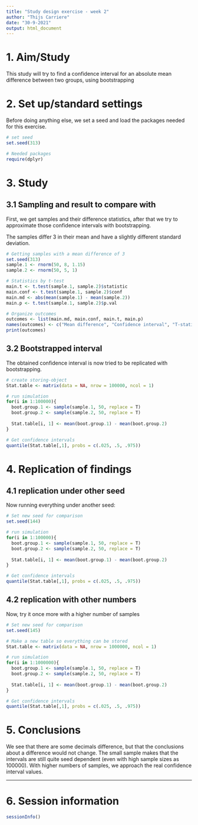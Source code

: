 ```yaml
---
title: "Study design exercise - week 2"
author: "Thijs Carriere"
date: "30-9-2021"
output: html_document
---
```


# 1. Aim/Study

This study will try to find a confidence interval for an absolute mean difference between two groups, using bootstrapping

# 2. Set up/standard settings

Before doing anything else, we set a seed and load the packages needed for this exercise.

```r
# set seed
set.seed(313)

# Needed packages
require(dplyr)
```


# 3. Study

## 3.1 Sampling and result to compare with

First, we get samples and their difference statistics, after that we try to approximate those confidence intervals with bootstrapping.

The samples differ 3 in their mean and have a slightly different standard deviation.

```r
# Getting samples with a mean difference of 3
set.seed(313)
sample.1 <- rnorm(50, 8, 1.15)
sample.2 <- rnorm(50, 5, 1)

# Statistics by t-test
main.t <- t.test(sample.1, sample.2)$statistic
main.conf <- t.test(sample.1, sample.2)$conf
main.md <- abs(mean(sample.1) - mean(sample.2))
main.p <- t.test(sample.1, sample.2)$p.val

# Organize outcomes
outcomes <- list(main.md, main.conf, main.t, main.p)
names(outcomes) <- c("Mean difference", "Confidence interval", "T-statistic", "Significance")
print(outcomes)
```


## 3.2 Bootstrapped interval

The obtained confidence interval is now tried to be replicated with bootstrapping.  


```r
# create storing-object
Stat.table <- matrix(data = NA, nrow = 100000, ncol = 1)

# run simulation
for(i in 1:100000){
  boot.group.1 <- sample(sample.1, 50, replace = T)
  boot.group.2 <- sample(sample.2, 50, replace = T)
  
  Stat.table[i, 1] <- mean(boot.group.1) - mean(boot.group.2)
}

# Get confidence intervals
quantile(Stat.table[,1], probs = c(.025, .5, .975))

```


# 4. Replication of findings

## 4.1 replication under other seed

Now running everything under another seed:

```r
# Set new seed for comparison
set.seed(144)

# run simulation
for(i in 1:100000){
  boot.group.1 <- sample(sample.1, 50, replace = T)
  boot.group.2 <- sample(sample.2, 50, replace = T)
  
  Stat.table[i, 1] <- mean(boot.group.1) - mean(boot.group.2)
}

# Get confidence intervals
quantile(Stat.table[,1], probs = c(.025, .5, .975))

```


## 4.2 replication with other numbers

Now, try it once more with a higher number of samples

```r
# Set new seed for comparison
set.seed(145)

# Make a new table so everything can be stored
Stat.table <- matrix(data = NA, nrow = 1000000, ncol = 1)

# run simulation
for(i in 1:1000000){
  boot.group.1 <- sample(sample.1, 50, replace = T)
  boot.group.2 <- sample(sample.2, 50, replace = T)
  
  Stat.table[i, 1] <- mean(boot.group.1) - mean(boot.group.2)
}

# Get confidence intervals
quantile(Stat.table[,1], probs = c(.025, .5, .975))
```


# 5. Conclusions

We see that there are some decimals difference, but that the conclusions about a difference would not change. The small sample makes that the intervals are still quite seed dependent (even with high sample sizes as 100000). With higher numbers of samples, we approach the real confidence interval values.

---

# 6. Session information

```r
sessionInfo()
```

